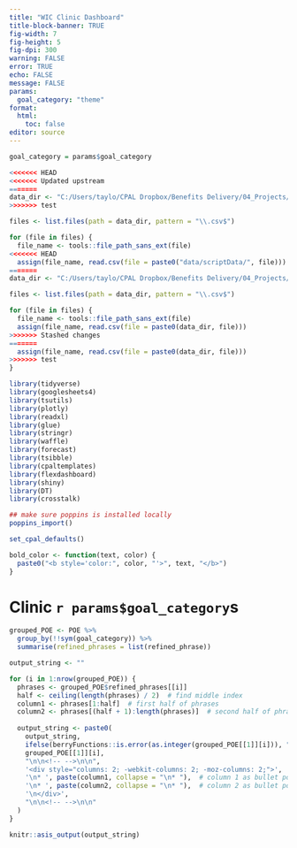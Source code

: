 ```yaml
---
title: "WIC Clinic Dashboard"
title-block-banner: TRUE
fig-width: 7
fig-height: 5
fig-dpi: 300
warning: FALSE
error: TRUE
echo: FALSE
message: FALSE
params:
  goal_category: "theme"
format: 
  html:
    toc: false
editor: source
---
```



<!--

## DASHBOARD TEMPLATE ##

This template for clinic dashboards is in the following order:
 1. Dynamic text generations
 2. Visualization generations
 3. Layout of dashboard using variables from generations
 
-->

```r
goal_category = params$goal_category

<<<<<<< HEAD
<<<<<<< Updated upstream
=======
data_dir <- "C:/Users/taylo/CPAL Dropbox/Benefits Delivery/04_Projects/WIC/WIC Dashboards/data/scriptData/"
>>>>>>> test

files <- list.files(path = data_dir, pattern = "\\.csv$")

for (file in files) {
  file_name <- tools::file_path_sans_ext(file)
<<<<<<< HEAD
  assign(file_name, read.csv(file = paste0("data/scriptData/", file)))
=======
data_dir <- "C:/Users/taylo/CPAL Dropbox/Benefits Delivery/04_Projects/WIC/WIC Dashboards/data/scriptData/"

files <- list.files(path = data_dir, pattern = "\\.csv$")

for (file in files) {
  file_name <- tools::file_path_sans_ext(file)
  assign(file_name, read.csv(file = paste0(data_dir, file)))
>>>>>>> Stashed changes
=======
  assign(file_name, read.csv(file = paste0(data_dir, file)))
>>>>>>> test
}

library(tidyverse)
library(googlesheets4)
library(tsutils)
library(plotly)
library(readxl)
library(glue)
library(stringr)
library(waffle)
library(forecast)
library(tsibble)
library(cpaltemplates)
library(flexdashboard)
library(shiny)
library(DT)
library(crosstalk)

## make sure poppins is installed locally
poppins_import()

set_cpal_defaults()

bold_color <- function(text, color) {
  paste0("<b style='color:", color, "'>", text, "</b>")
}
```

# Clinic `r params$goal_category`s

<!--
Print theme phrases
-->

```r
grouped_POE <- POE %>% 
  group_by(!!sym(goal_category)) %>% 
  summarise(refined_phrases = list(refined_phrase))

output_string <- ""

for (i in 1:nrow(grouped_POE)) {
  phrases <- grouped_POE$refined_phrases[[i]]
  half <- ceiling(length(phrases) / 2)  # find middle index
  column1 <- phrases[1:half]  # first half of phrases
  column2 <- phrases[(half + 1):length(phrases)]  # second half of phrases
  
  output_string <- paste0(
    output_string,
    ifelse(berryFunctions::is.error(as.integer(grouped_POE[[1]][i])), "\n\n## Phase ", "\n\n## "),
    grouped_POE[[1]][i],
    "\n\n<!-- -->\n\n",
    '<div style="columns: 2; -webkit-columns: 2; -moz-columns: 2;">',
    '\n* ', paste(column1, collapse = "\n* "),  # column 1 as bullet points
    '\n* ', paste(column2, collapse = "\n* "),  # column 2 as bullet points
    '\n</div>',
    "\n\n<!-- -->\n\n"
  )
}

knitr::asis_output(output_string)
```
